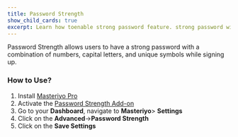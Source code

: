 ```yaml
---
title: Password Strength
show_child_cards: true
excerpt: Learn how toenable strong password feature. strong password with a combination of numbers, capital letters, and unique symbols while signing up.
---
```


Password Strength allows users to have a strong password with a combination of numbers, capital letters, and unique symbols while signing up.


### How to Use?


1. Install [Masteriyo Pro](https://docs.masteriyo.com/getting-started/installation#installing-masteriyo-lms-pro-version)
2. Activate the [Password Strength Add-on](https://docs.masteriyo.com/premium-addons/install-masteriyo-premium-addons)
3. Go to your **Dashboard**, navigate to **Masteriyo**> **Settings**
4. Click on the **Advanced**->**Password Strength**
5. Click on the **Save Settings**
